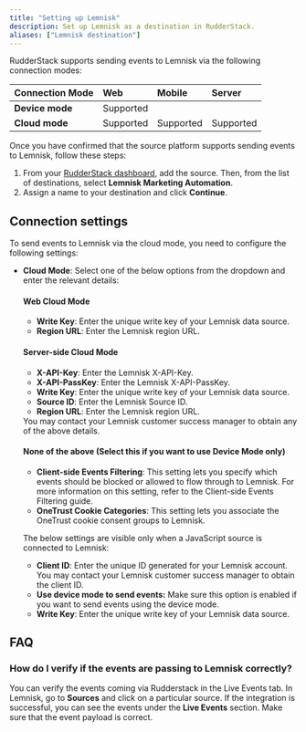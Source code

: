 ```yaml
---
title: "Setting up Lemnisk"
description: Set up Lemnisk as a destination in RudderStack.
aliases: ["Lemnisk destination"]
---
```


RudderStack supports sending events to Lemnisk via the following <Link to="/destinations/rudderstack-connection-modes/">connection modes</Link>:

| **Connection Mode** | **Web**       | **Mobile**    | **Server**    |
| :------------------ | :------------ | :------------ | :------------ |
| **Device mode**     |        Supported       |               |               |
| **Cloud mode**      |        Supported       |  Supported   |   Supported            |

Once you have confirmed that the source platform supports sending events to Lemnisk, follow these steps:

1. From your [RudderStack dashboard](https://app.rudderstack.com/), add the source. Then, from the list of destinations, select **Lemnisk Marketing Automation**.
2. Assign a name to your destination and click **Continue**.

## Connection settings

To send events to Lemnisk via the <Link to="/destinations/rudderstack-connection-modes/#cloud-mode">cloud mode</Link>, you need to configure the following settings:

- **Cloud Mode**: Select one of the below options from the dropdown and enter the relevant details:

    #### Web Cloud Mode
    - **Write Key**: Enter the unique write key of your Lemnisk data source.
    - **Region URL**: Enter the Lemnisk region URL.

    #### Server-side Cloud Mode
    - **X-API-Key**: Enter the Lemnisk X-API-Key.
    - **X-API-PassKey**: Enter the Lemnisk X-API-PassKey.
    - **Write Key**: Enter the unique write key of your Lemnisk data source.
    - **Source ID**: Enter the Lemnisk Source ID.
    - **Region URL**: Enter the Lemnisk region URL.

    <div class="infoBlock">
    You may contact your Lemnisk customer success manager to obtain any of the above details.
    </div>

    #### None of the above (Select this if you want to use Device Mode only)
    - **Client-side Events Filtering**: This setting lets you specify which events should be blocked or allowed to flow through to Lemnisk. For more information on this setting, refer to the <Link to="/sources/sdks/event-filtering/">Client-side Events Filtering</Link> guide.
    - **OneTrust Cookie Categories**: This setting lets you associate the <Link to="/sources/sdks/rudderstack-javascript-sdk/consent-managers/onetrust/">OneTrust</Link> cookie consent groups to Lemnisk.

    The below settings are visible only when a JavaScript source is connected to Lemnisk: 
    - **Client ID**: Enter the unique ID generated for your Lemnisk account. You may contact your Lemnisk customer success manager to obtain the client ID.
    - **Use device mode to send events:** Make sure this option is enabled if you want to send events using the <Link to="/destinations/rudderstack-connection-modes/#device-mode">device mode</Link>.
    - **Write Key**: Enter the unique write key of your Lemnisk data source.


## FAQ

### How do I verify if the events are passing to Lemnisk correctly?

You can verify the events coming via Rudderstack in the <Link to="/dashboard-guides/live-events/">Live Events</Link> tab. In Lemnisk, go to **Sources** and click on a particular source. If the integration is successful, you can see the events under the **Live Events** section. Make sure that the event payload is correct.